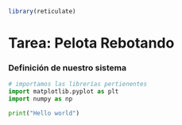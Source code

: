 ```r
library(reticulate)
```

# **Tarea: Pelota Rebotando**



### Definición de nuestro sistema

\begin{align}
\large
  \dot{x} = v(t)
\end{align}

\begin{align}
\large
  \dot{v}(t) =
  \begin{cases}
    -\frac{b_a}{m} \cdot v(t) - g & \text{si  $x(t) > 0$} \\
    -\frac{k}{m} \cdot x(t) -\frac{b}{m} \cdot v(t) - g & \text{si $x(t) \leq 0$}
  \end{cases}
\end{align}

```python
# importamos las librerías pertienentes
import matplotlib.pyplot as plt
import numpy as np

print("Hello world")
```